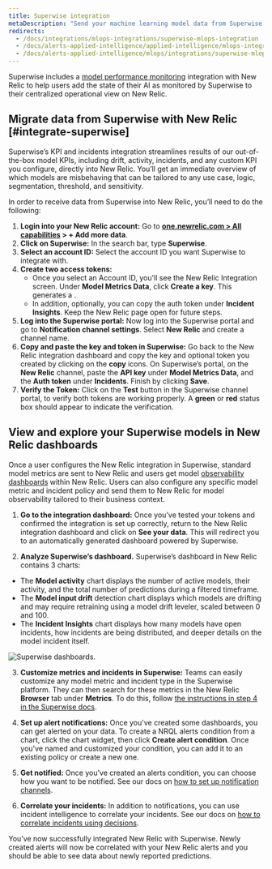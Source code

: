 ```yaml
---
title: Superwise integration
metaDescription: "Send your machine learning model data from Superwise to New Relic to understand your model's performance."
redirects:
  - /docs/integrations/mlops-integrations/superwise-mlops-integration
  - /docs/alerts-applied-intelligence/applied-intelligence/mlops-integrations/superwise-mlops-integration
  - /docs/alerts-applied-intelligence/mlops/integrations/superwise-mlops-integration
---
```



Superwise includes a [model performance monitoring](/docs/alerts-applied-intelligence/mlops/get-started/intro-mlops/) integration with New Relic to help users add the state of their AI as monitored by Superwise to their centralized operational view on New Relic.

## Migrate data from Superwise with New Relic [#integrate-superwise]

Superwise’s KPI and incidents integration streamlines results of our out-of-the-box model KPIs, including drift, activity, incidents, and any custom KPI you configure, directly into New Relic. You’ll get an immediate overview of which models are misbehaving that can be tailored to any use case, logic, segmentation, threshold, and sensitivity.

In order to receive data from Superwise into New Relic, you’ll need to do the following:

1. **Login into your New Relic account:** Go to **[one.newrelic.com > All capabilities](https://one.newrelic.com/all-capabilities) > + Add more data**.
2. **Click on Superwise:** In the search bar, type **Superwise**.
3. **Select an account ID:** Select the account ID you want Superwise to integrate with.
4. **Create two access tokens:**
    * Once you select an Account ID, you'll see the New Relic Integration screen. Under **Model Metrics Data**, click **Create a key**. This generates a <InlinePopover type="licenseKey" />.
    * In addition, optionally, you can copy the auth token under **Incident Insights**. Keep the New Relic page open for future steps.
5. **Log into the Superwise portal:** Now log into the Superwise portal and go to **Notification channel settings**. Select **New Relic** and create a channel name.
6. **Copy and paste the key and token in Superwise:** Go back to the New Relic integration dashboard and copy the key and optional token you created by clicking on the **copy** icons. On Superwise’s portal, on the **New Relic** channel, paste the **API key** under **Model Metrics Data**, and the **Auth token** under **Incidents**. Finish by clicking **Save**.
7. **Verify the Token:** Click on the **Test** button in the Superwise channel portal, to verify both tokens are working properly. A **green** or **red** status box should appear to indicate the verification.

<InstallFeedback />

## View and explore your Superwise models in New Relic dashboards

Once a user configures the New Relic integration in Superwise, standard model metrics are sent to New Relic and users get model [observability dashboards](/docs/query-your-data/explore-query-data/dashboards/introduction-dashboards/) within New Relic. Users can also configure any specific model metric and incident policy and send them to  New Relic for model observability tailored to their business context.

1. **Go to the integration dashboard:** Once you’ve tested your tokens and confirmed the integration is set up correctly, return to the New Relic integration dashboard and click on **See your data**. This will redirect you to an automatically generated dashboard powered by Superwise.

2. **Analyze Superwise’s dashboard.** Superwise’s dashboard in New Relic contains 3 charts:

* The **Model activity** chart displays the number of active models, their activity, and the total number of predictions during a filtered timeframe.
* The **Model input drift** detection chart displays which models are drifting and may require retraining using a model drift leveler, scaled between 0 and 100.
* The **Incident Insights** chart displays how many models have open incidents, how incidents are being distributed, and deeper details on the model incident itself.

<img
  title="Superwise's dashboards"
  alt="Superwise dashboards."
  src={modelperformancemonitoringSuperwiseDashboard}
/>

3. **Customize metrics and incidents in Superwise:** Teams can easily customize any model metric and incident type in the Superwise platform. They can then search for these metrics in the New Relic **Browser** tab under **Metrics**. To do this, follow [the instructions in step 4 in the Superwise docs](https://docs.superwise.ai/docs/new-relic#4-customize-metrics-and-incidents-you-would-like-to-send).

4. **Set up alert notifications:** Once you've created some dashboards, you can get alerted on your data. To create a NRQL alerts condition from a chart, click the chart widget, then click **Create alert condition**. Once you've named and customized your condition, you can add it to an existing policy or create a new one.

5. **Get notified:** Once you've created an alerts condition, you can choose how you want to be notified. See our docs on [how to set up notification channels](/docs/alerts-applied-intelligence/new-relic-alerts/alert-notifications/notification-channels-control-where-send-alerts/).

6. **Correlate your incidents:** In addition to notifications, you can use incident intelligence to correlate your incidents. See our docs on [how to correlate incidents using decisions](/docs/alerts-applied-intelligence/applied-intelligence/incident-intelligence/change-applied-intelligence-correlation-logic-decisions/).

You’ve now successfully integrated New Relic with Superwise. Newly created alerts will now be correlated with your New Relic alerts and you should be able to see data about newly reported predictions.
